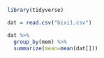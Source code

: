 ```r
library(tidyverse)
```

```r
dat = read.csv("bixi1.csv")
```

```r
dat %>%
  group_by(mem) %>%
  summarize(mean=mean(dat[]))
```


